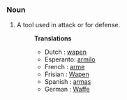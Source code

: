 ===Noun===
#A tool used in attack or for defense.
#:'''Translations'''
#:*Dutch : [[wapen]]
#:*Esperanto: [[armilo]]
#:*French : [[arme]]
#:*Frisian : [[Wapen]]
#:*Spanish : [[armas]]
#:*German : [[Waffe]]